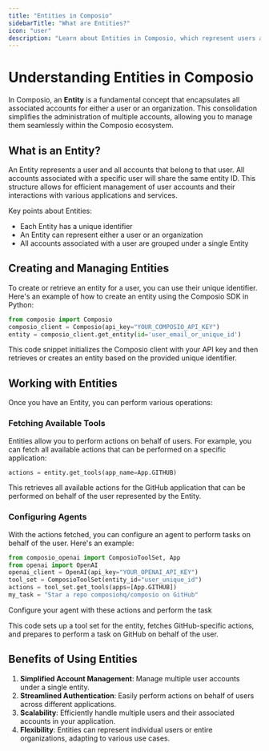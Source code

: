 ```yaml
---
title: "Entities in Composio"
sidebarTitle: "What are Entities?"
icon: "user"
description: "Learn about Entities in Composio, which represent users and their associated accounts."
---
```


# Understanding Entities in Composio

In Composio, an **Entity** is a fundamental concept that encapsulates all associated accounts for either a user or an organization. This consolidation simplifies the administration of multiple accounts, allowing you to manage them seamlessly within the Composio ecosystem.

## What is an Entity?

An Entity represents a user and all accounts that belong to that user. All accounts associated with a specific user will share the same entity ID. This structure allows for efficient management of user accounts and their interactions with various applications and services.

Key points about Entities:

- Each Entity has a unique identifier
- An Entity can represent either a user or an organization
- All accounts associated with a user are grouped under a single Entity

## Creating and Managing Entities

To create or retrieve an entity for a user, you can use their unique identifier. Here's an example of how to create an entity using the Composio SDK in Python:

```python
from composio import Composio
composio_client = Composio(api_key="YOUR_COMPOSIO_API_KEY")
entity = composio_client.get_entity(id='user_email_or_unique_id')
```


This code snippet initializes the Composio client with your API key and then retrieves or creates an entity based on the provided unique identifier.

## Working with Entities

Once you have an Entity, you can perform various operations:

### Fetching Available Tools

Entities allow you to perform actions on behalf of users. For example, you can fetch all available actions that can be performed on a specific application:

```python 
actions = entity.get_tools(app_name=App.GITHUB)
```


This retrieves all available actions for the GitHub application that can be performed on behalf of the user represented by the Entity.

### Configuring Agents

With the actions fetched, you can configure an agent to perform tasks on behalf of the user. Here's an example:

```python
from composio_openai import ComposioToolSet, App
from openai import OpenAI
openai_client = OpenAI(api_key="YOUR_OPENAI_API_KEY")
tool_set = ComposioToolSet(entity_id="user_unique_id")
actions = tool_set.get_tools(apps=[App.GITHUB])
my_task = "Star a repo composiohq/composio on GitHub"
```
Configure your agent with these actions and perform the task


This code sets up a tool set for the entity, fetches GitHub-specific actions, and prepares to perform a task on GitHub on behalf of the user.

## Benefits of Using Entities

1. **Simplified Account Management**: Manage multiple user accounts under a single entity.
2. **Streamlined Authentication**: Easily perform actions on behalf of users across different applications.
3. **Scalability**: Efficiently handle multiple users and their associated accounts in your application.
4. **Flexibility**: Entities can represent individual users or entire organizations, adapting to various use cases.
